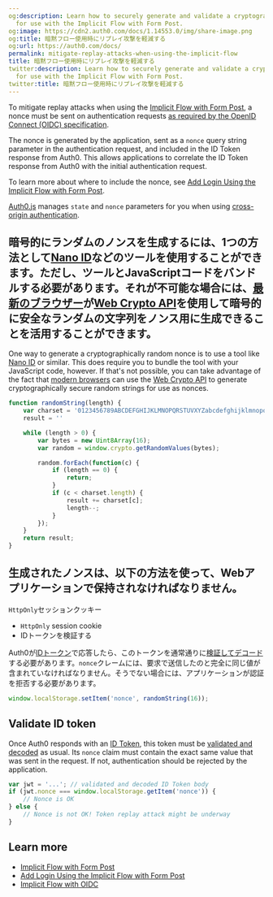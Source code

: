 ```yaml
---
og:description: Learn how to securely generate and validate a cryptographic nonce
  for use with the Implicit Flow with Form Post.
og:image: https://cdn2.auth0.com/docs/1.14553.0/img/share-image.png
og:title: 暗黙フロー使用時にリプレイ攻撃を軽減する
og:url: https://auth0.com/docs/
permalink: mitigate-replay-attacks-when-using-the-implicit-flow
title: 暗黙フロー使用時にリプレイ攻撃を軽減する
twitter:description: Learn how to securely generate and validate a cryptographic nonce
  for use with the Implicit Flow with Form Post.
twitter:title: 暗黙フロー使用時にリプレイ攻撃を軽減する
---
```


To mitigate replay attacks when using the [Implicit Flow with Form Post](/docs/get-started/authentication-and-authorization-flow/implicit-flow-with-form-post), a <Tooltip tip="Nonce: Arbitrary number issued once in an authentication protocol to detect and prevent replay attacks." cta="View Glossary" href="/docs/glossary?term=nonce">nonce</Tooltip> must be sent on authentication requests [as required by the OpenID Connect (OIDC) specification](https://openid.net/specs/openid-connect-core-1_0.html#ImplicitAuthRequest).

The nonce is generated by the application, sent as a `nonce` query string parameter in the authentication request, and included in the <Tooltip tip="ID Token: Credential meant for the client itself, rather than for accessing a resource." cta="View Glossary" href="/docs/glossary?term=ID+Token">ID Token</Tooltip> response from Auth0. This allows applications to correlate the ID Token response from Auth0 with the initial authentication request.

To learn more about where to include the nonce, see [Add Login Using the Implicit Flow with Form Post](/docs/get-started/authentication-and-authorization-flow/implicit-flow-with-form-post/add-login-using-the-implicit-flow-with-form-post).

<Callout icon="file-lines" color="#0EA5E9" iconType="regular">

[Auth0.js](/docs/libraries/auth0js) manages `state` and `nonce` parameters for you when using [cross-origin authentication](/docs/authenticate/login/cross-origin-authentication).

</Callout>

## 暗号的にランダムのノンスを生成するには、1つの方法として[Nano ID]()などのツールを使用することができます。ただし、ツールとJavaScriptコードをバンドルする必要があります。それが不可能な場合には、[最新のブラウザー]()が[Web Crypto API]()を使用して暗号的に安全なランダムの文字列をノンス用に生成できることを活用することができます。

One way to generate a cryptographically random nonce is to use a tool like [Nano ID](https://github.com/ai/nanoid) or similar. This does require you to bundle the tool with your JavaScript code, however. If that's not possible, you can take advantage of the fact that [modern browsers](http://caniuse.com/#feat=cryptography) can use the [Web Crypto API](https://www.w3.org/TR/WebCryptoAPI/) to generate cryptographically secure random strings for use as nonces.

```javascript lines
function randomString(length) {
    var charset = '0123456789ABCDEFGHIJKLMNOPQRSTUVXYZabcdefghijklmnopqrstuvwxyz+/'
    result = ''

    while (length > 0) {
        var bytes = new Uint8Array(16);
        var random = window.crypto.getRandomValues(bytes);

        random.forEach(function(c) {
            if (length == 0) {
                return;
            }
            if (c < charset.length) {
                result += charset[c];
                length--;
            }
        });
    }
    return result;
}
```






## 生成されたノンスは、以下の方法を使って、Webアプリケーションで保持されなければなりません。

`HttpOnly`セッションクッキー

* `HttpOnly` <Tooltip tip="Session Cookie: Entity that, when present, allows the user to be considered authenticated." cta="View Glossary" href="/docs/glossary?term=session+cookie">session cookie</Tooltip>
* IDトークンを検証する

Auth0が[IDトークン](/security/tokens/id-tokens)で応答したら、このトークンを通常通りに[検証してデコード](/security/tokens/id-tokens/validate-id-tokens)する必要があります。`nonce`クレームには、要求で送信したのと完全に同じ値が含まれていなければなりません。そうでない場合には、アプリケーションが認証を拒否する必要があります。

```js lines
window.localStorage.setItem('nonce', randomString(16));
```






## Validate ID token

Once Auth0 responds with an [ID Token](/docs/secure/tokens/id-tokens), this token must be [validated and decoded](/docs/secure/tokens/id-tokens/validate-id-tokens) as usual.
Its `nonce` claim must contain the exact same value that was sent in the request.
If not, authentication should be rejected by the application.

```javascript lines
var jwt = '...'; // validated and decoded ID Token body
if (jwt.nonce === window.localStorage.getItem('nonce')) {
    // Nonce is OK
} else {
    // Nonce is not OK! Token replay attack might be underway
}
```






## Learn more

* [Implicit Flow with Form Post](/docs/get-started/authentication-and-authorization-flow/implicit-flow-with-form-post)
* [Add Login Using the Implicit Flow with Form Post](/docs/get-started/authentication-and-authorization-flow/implicit-flow-with-form-post/add-login-using-the-implicit-flow-with-form-post)
* [Implicit Flow with OIDC](/docs/authenticate/login/oidc-conformant-authentication/oidc-adoption-implicit-flow)